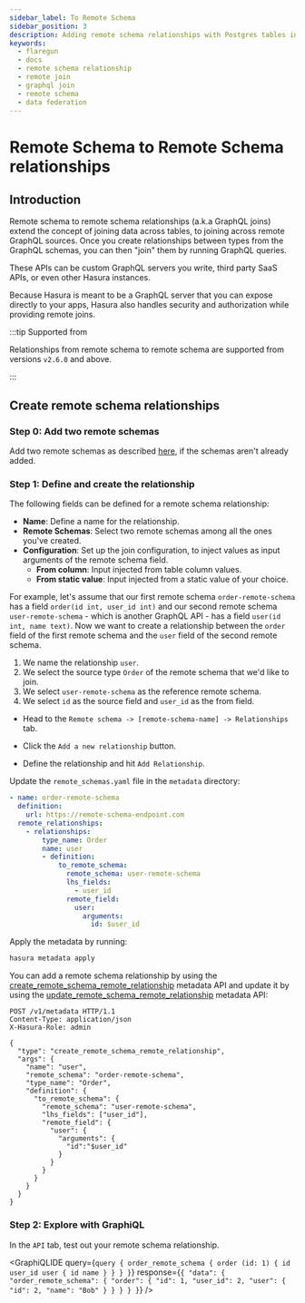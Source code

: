 ```yaml
---
sidebar_label: To Remote Schema
sidebar_position: 3
description: Adding remote schema relationships with Postgres tables in Hasura
keywords:
  - flaregun
  - docs
  - remote schema relationship
  - remote join
  - graphql join
  - remote schema
  - data federation
---
```



# Remote Schema to Remote Schema relationships

## Introduction

Remote schema to remote schema relationships (a.k.a GraphQL joins) extend the concept of joining data across
tables, to joining across remote GraphQL sources. Once you
create relationships between types from the GraphQL schemas, you can then "join"
them by running GraphQL queries.

These APIs can be custom GraphQL servers you write, third party SaaS
APIs, or even other Hasura instances.

Because Hasura is meant to be a GraphQL server that you can expose
directly to your apps, Hasura also handles security and authorization
while providing remote joins.

:::tip Supported from

Relationships from remote schema to remote schema are supported from versions `v2.6.0` and above.

:::

## Create remote schema relationships

### Step 0: Add two remote schemas

Add two remote schemas as described [here](/graphql/core/remote-schemas/adding-schema.mdx), if the schemas
aren't already added.

### Step 1: Define and create the relationship

The following fields can be defined for a remote schema relationship:

- **Name**: Define a name for the relationship.
- **Remote Schemas**: Select two remote schemas among all the ones you've
  created.
- **Configuration**: Set up the join configuration, to inject values
  as input arguments of the remote schema field.
  - **From column**: Input injected from table column values.
  - **From static value**: Input injected from a static value of
    your choice.

For example, let's assume that our first remote schema `order-remote-schema` has
a field `order(id int, user_id int)` and our second remote schema `user-remote-schema` - which
is another GraphQL API - has a field `user(id int, name text)`. Now we want to create a relationship
between the `order` field of the first remote schema and the `user` field of the second remote schema.

1.  We name the relationship `user`.
2.  We select the source type `Order` of the remote schema that we'd like to join.
3.  We select `user-remote-schema` as the reference remote schema.
4.  We select `id` as the source field and `user_id` as the from field.

<Tabs className="api-tabs">
<TabItem value="console" label="Console">

- Head to the `Remote schema -> [remote-schema-name] -> Relationships` tab.
- Click the `Add a new relationship` button.

  <Thumbnail
    src="/img/graphql/core/schema/create-relationship-from-remote-schema.png"
    alt="Opening the remote relationship section"
    width="1000px"
  />

- Define the relationship and hit `Add Relationship`.

  <Thumbnail
    src="/img/graphql/core/schema/configure-relationship-rs-to-rs.png"
    alt="Defining the relationship"
    width="800px"
  />

</TabItem>
<TabItem value="cli" label="CLI">

Update the `remote_schemas.yaml` file in the `metadata` directory:

```yaml {4-16}
- name: order-remote-schema
  definition:
    url: https://remote-schema-endpoint.com
  remote_relationships:
    - relationships:
        type_name: Order
        name: user
        - definition:
            to_remote_schema:
              remote_schema: user-remote-schema
              lhs_fields:
                - user_id
              remote_field:
                user:
                  arguments:
                    id: $user_id
```

Apply the metadata by running:

```bash
hasura metadata apply
```

</TabItem>
<TabItem value="api" label="API">

You can add a remote schema relationship by using the
[create_remote_schema_remote_relationship](/graphql/core/api-reference/metadata-api/remote-relationships.mdx#metadata-create-remote-schema-remote-relationship) metadata API and update it by using the [update_remote_schema_remote_relationship](/graphql/core/api-reference/metadata-api/remote-relationships.mdx#metadata-update-remote-schema-remote-relationship) metadata API:

```http
POST /v1/metadata HTTP/1.1
Content-Type: application/json
X-Hasura-Role: admin

{
  "type": "create_remote_schema_remote_relationship",
  "args": {
    "name": "user",
    "remote_schema": "order-remote-schema",
    "type_name": "Order",
    "definition": {
      "to_remote_schema": {
        "remote_schema": "user-remote-schema",
        "lhs_fields": ["user_id"],
        "remote_field": {
          "user": {
            "arguments": {
              "id":"$user_id"
            }
          }
        }
      }
    }
  }
}
```

</TabItem>
</Tabs>

### Step 2: Explore with GraphiQL

In the `API` tab, test out your remote schema relationship.

<GraphiQLIDE
  query={`query {
  order_remote_schema {
  	order (id: 1) {
    	id
    	user_id
    	user {
      	id
      	name
    	}
  	}
  }
}`}
  response={`{
  "data": {
    "order_remote_schema": {
      "order": {
        "id": 1,
        "user_id": 2,
        "user": {
          "id": 2,
          "name": "Bob"
        }
      }
    }
  }
}`}
/>
